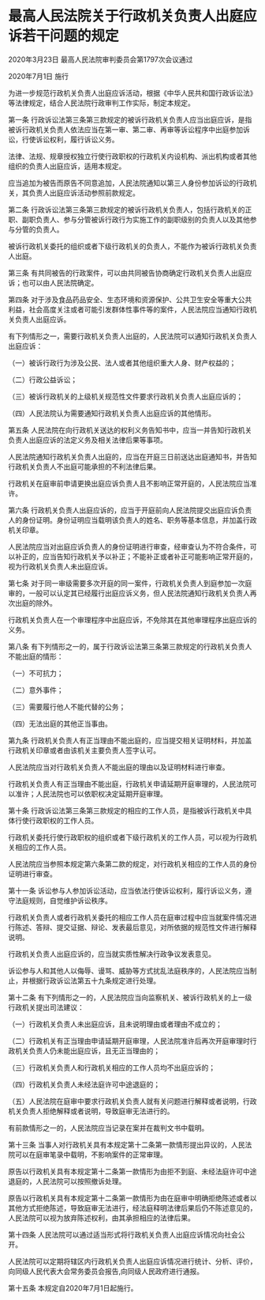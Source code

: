 # 最高人民法院关于行政机关负责人出庭应诉若干问题的规定

2020年3月23日 最高人民法院审判委员会第1797次会议通过

2020年7月1日 施行

  

为进一步规范行政机关负责人出庭应诉活动，根据《中华人民共和国行政诉讼法》等法律规定，结合人民法院行政审判工作实际，制定本规定。

第一条 行政诉讼法第三条第三款规定的被诉行政机关负责人应当出庭应诉，是指被诉行政机关负责人依法应当在第一审、第二审、再审等诉讼程序中出庭参加诉讼，行使诉讼权利，履行诉讼义务。

法律、法规、规章授权独立行使行政职权的行政机关内设机构、派出机构或者其他组织的负责人出庭应诉，适用本规定。

应当追加为被告而原告不同意追加，人民法院通知以第三人身份参加诉讼的行政机关，其负责人出庭应诉活动参照前款规定。

第二条 行政诉讼法第三条第三款规定的被诉行政机关负责人，包括行政机关的正职、副职负责人、参与分管被诉行政行为实施工作的副职级别的负责人以及其他参与分管的负责人。

被诉行政机关委托的组织或者下级行政机关的负责人，不能作为被诉行政机关负责人出庭。

第三条 有共同被告的行政案件，可以由共同被告协商确定行政机关负责人出庭应诉；也可以由人民法院确定。

第四条 对于涉及食品药品安全、生态环境和资源保护、公共卫生安全等重大公共利益，社会高度关注或者可能引发群体性事件等的案件，人民法院应当通知行政机关负责人出庭应诉。

有下列情形之一，需要行政机关负责人出庭的，人民法院可以通知行政机关负责人出庭应诉：

（一）被诉行政行为涉及公民、法人或者其他组织重大人身、财产权益的；

（二）行政公益诉讼；

（三）被诉行政机关的上级机关规范性文件要求行政机关负责人出庭应诉的；

（四）人民法院认为需要通知行政机关负责人出庭应诉的其他情形。

第五条 人民法院在向行政机关送达的权利义务告知书中，应当一并告知行政机关负责人出庭应诉的法定义务及相关法律后果等事项。

人民法院通知行政机关负责人出庭的，应当在开庭三日前送达出庭通知书，并告知行政机关负责人不出庭可能承担的不利法律后果。

行政机关在庭审前申请更换出庭应诉负责人且不影响正常开庭的，人民法院应当准许。

第六条 行政机关负责人出庭应诉的，应当于开庭前向人民法院提交出庭应诉负责人的身份证明。身份证明应当载明该负责人的姓名、职务等基本信息，并加盖行政机关印章。

人民法院应当对出庭应诉负责人的身份证明进行审查，经审查认为不符合条件，可以补正的，应当告知行政机关予以补正；不能补正或者补正可能影响正常开庭的，视为行政机关负责人未出庭应诉。

第七条 对于同一审级需要多次开庭的同一案件，行政机关负责人到庭参加一次庭审的，一般可以认定其已经履行出庭应诉义务，但人民法院通知行政机关负责人再次出庭的除外。

行政机关负责人在一个审理程序中出庭应诉，不免除其在其他审理程序出庭应诉的义务。

第八条 有下列情形之一的，属于行政诉讼法第三条第三款规定的行政机关负责人不能出庭的情形：

（一）不可抗力；

（二）意外事件；

（三）需要履行他人不能代替的公务；

（四）无法出庭的其他正当事由。

第九条 行政机关负责人有正当理由不能出庭的，应当提交相关证明材料，并加盖行政机关印章或者由该机关主要负责人签字认可。

人民法院应当对行政机关负责人不能出庭的理由以及证明材料进行审查。

行政机关负责人有正当理由不能出庭，行政机关申请延期开庭审理的，人民法院可以准许；人民法院也可以依职权决定延期开庭审理。

第十条 行政诉讼法第三条第三款规定的相应的工作人员，是指被诉行政机关中具体行使行政职权的工作人员。

行政机关委托行使行政职权的组织或者下级行政机关的工作人员，可以视为行政机关相应的工作人员。

人民法院应当参照本规定第六条第二款的规定，对行政机关相应的工作人员的身份证明进行审查。

第十一条 诉讼参与人参加诉讼活动，应当依法行使诉讼权利，履行诉讼义务，遵守法庭规则，自觉维护诉讼秩序。

行政机关负责人或者行政机关委托的相应工作人员在庭审过程中应当就案件情况进行陈述、答辩、提交证据、辩论、发表最后意见，对所依据的规范性文件进行解释说明。

行政机关负责人出庭应诉的，应当就实质性解决行政争议发表意见。

诉讼参与人和其他人以侮辱、谩骂、威胁等方式扰乱法庭秩序的，人民法院应当制止，并根据行政诉讼法第五十九条规定进行处理。

第十二条 有下列情形之一的，人民法院应当向监察机关、被诉行政机关的上一级行政机关提出司法建议：

（一）行政机关负责人未出庭应诉，且未说明理由或者理由不成立的；

（二）行政机关有正当理由申请延期开庭审理，人民法院准许后再次开庭审理时行政机关负责人仍未能出庭应诉，且无正当理由的；

（三）行政机关负责人和行政机关相应的工作人员均不出庭应诉的；

（四）行政机关负责人未经法庭许可中途退庭的；

（五）人民法院在庭审中要求行政机关负责人就有关问题进行解释或者说明，行政机关负责人拒绝解释或者说明，导致庭审无法进行的。

有前款情形之一的，人民法院应当记录在案并在裁判文书中载明。

第十三条 当事人对行政机关具有本规定第十二条第一款情形提出异议的，人民法院可以在庭审笔录中载明，不影响案件的正常审理。

原告以行政机关具有本规定第十二条第一款情形为由拒不到庭、未经法庭许可中途退庭的，人民法院可以按照撤诉处理。

原告以行政机关具有本规定第十二条第一款情形为由在庭审中明确拒绝陈述或者以其他方式拒绝陈述，导致庭审无法进行，经法庭释明法律后果后仍不陈述意见的，人民法院可以视为放弃陈述权利，由其承担相应的法律后果。

第十四条 人民法院可以通过适当形式将行政机关负责人出庭应诉情况向社会公开。

人民法院可以定期将辖区内行政机关负责人出庭应诉情况进行统计、分析、评价，向同级人民代表大会常务委员会报告,向同级人民政府进行通报。

第十五条 本规定自2020年7月1日起施行。